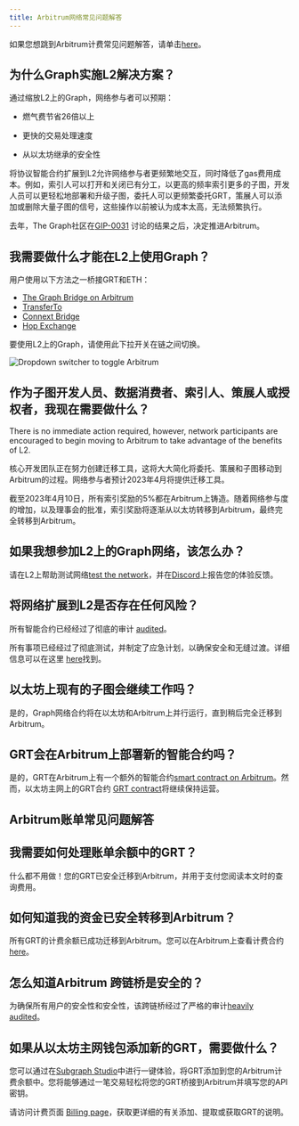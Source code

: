 ```yaml
---
title: Arbitrum网络常见问题解答
---
```


如果您想跳到Arbitrum计费常见问题解答，请单击[here](#billing-on-arbitrum-faqs)。

## 为什么Graph实施L2解决方案？

通过缩放L2上的Graph，网络参与者可以预期：

- 燃气费节省26倍以上

- 更快的交易处理速度

- 从以太坊继承的安全性

将协议智能合约扩展到L2允许网络参与者更频繁地交互，同时降低了gas费用成本。例如，索引人可以打开和关闭已有分工，以更高的频率索引更多的子图，开发人员可以更轻松地部署和升级子图，委托人可以更频繁委托GRT，策展人可以添加或删除大量子图的信号，这些操作以前被认为成本太高，无法频繁执行。

去年，The Graph社区在[GIP-0031](https://forum.thegraph.com/t/gip-0031-arbitrum-grt-bridge/3305) 讨论的结果之后，决定推进Arbitrum。

## 我需要做什么才能在L2上使用Graph？

用户使用以下方法之一桥接GRT和ETH：

- [The Graph Bridge on Arbitrum](https://bridge.arbitrum.io/?l2ChainId=42161)
- [TransferTo](https://transferto.xyz/swap)
- [Connext Bridge](https://bridge.connext.network/)
- [Hop Exchange](https://app.hop.exchange/#/send?token=ETH)

要使用L2上的Graph，请使用此下拉开关在链之间切换。

![Dropdown switcher to toggle Arbitrum](/img/arbitrum-screenshot-toggle.png)

## 作为子图开发人员、数据消费者、索引人、策展人或授权者，我现在需要做什么？

There is no immediate action required, however, network participants are encouraged to begin moving to Arbitrum to take advantage of the benefits of L2.

核心开发团队正在努力创建迁移工具，这将大大简化将委托、策展和子图移动到Arbitrum的过程。网络参与者预计2023年4月将提供迁移工具。

截至2023年4月10日，所有索引奖励的5%都在Arbitrum上铸造。随着网络参与度的增加，以及理事会的批准，索引奖励将逐渐从以太坊转移到Arbitrum，最终完全转移到Arbitrum。

## 如果我想参加L2上的Graph网络，该怎么办？

请在L2上帮助测试网络[test the network](https://testnet.thegraph.com/explorer)，并在[Discord](https://discord.gg/vtvv7FP)上报告您的体验反馈。

## 将网络扩展到L2是否存在任何风险？

所有智能合约已经经过了彻底的审计 [audited](https://github.com/graphprotocol/contracts/blob/dev/audits/OpenZeppelin/2022-07-graph-arbitrum-bridge-audit.pdf)。

所有事项已经经过了彻底测试，并制定了应急计划，以确保安全和无缝过渡。详细信息可以在这里 [here](https://forum.thegraph.com/t/gip-0037-the-graph-arbitrum-deployment-with-linear-rewards-minted-in-l2/3551#risks-and-security-considerations-20)找到。

## 以太坊上现有的子图会继续工作吗？

是的，Graph网络合约将在以太坊和Arbitrum上并行运行，直到稍后完全迁移到Arbitrum。

## GRT会在Arbitrum上部署新的智能合约吗？

是的，GRT在Arbitrum上有一个额外的智能合约[smart contract on Arbitrum](https://arbiscan.io/address/0x9623063377ad1b27544c965ccd7342f7ea7e88c7)。然而，以太坊主网上的GRT合约 [GRT contract](https://etherscan.io/token/0xc944e90c64b2c07662a292be6244bdf05cda44a7)将继续保持运营。

## Arbitrum账单常见问题解答

## 我需要如何处理账单余额中的GRT？

什么都不用做！您的GRT已安全迁移到Arbitrum，并用于支付您阅读本文时的查询费用。

## 如何知道我的资金已安全转移到Arbitrum？

所有GRT的计费余额已成功迁移到Arbitrum。您可以在Arbitrum上查看计费合约 [here](https://arbiscan.io/address/0x1B07D3344188908Fb6DEcEac381f3eE63C48477a)。

## 怎么知道Arbitrum 跨链桥是安全的？

为确保所有用户的安全性和安全性，该跨链桥经过了严格的审计[heavily audited](https://code4rena.com/contests/2022-10-the-graph-l2-bridge-contest)。

## 如果从以太坊主网钱包添加新的GRT，需要做什么？

您可以通过在[Subgraph Studio](https://thegraph.com/studio/)中进行一键体验，将GRT添加到您的Arbitrum计费余额中。您将能够通过一笔交易轻松将您的GRT桥接到Arbitrum并填写您的API密钥。

请访问计费页面 [Billing page](https://thegraph.com/docs/en/billing/)，获取更详细的有关添加、提取或获取GRT的说明。

